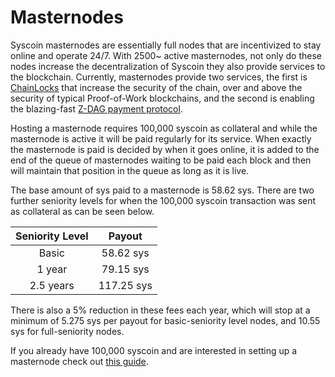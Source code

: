 # Masternodes

Syscoin masternodes are essentially full nodes that are incentivized to stay online and operate 24/7. With 2500~ active masternodes, not only do these nodes increase the decentralization of Syscoin they also provide services to the blockchain. Currently, masternodes provide two services, the first is [ChainLocks](/docs/tech/chainlocks) that increase the security of the chain, over and above the security of typical Proof-of-Work blockchains, and the second is enabling the blazing-fast [Z-DAG payment protocol](/docs/tech/z-dag).

Hosting a masternode requires 100,000 syscoin as collateral and while the masternode is active it will be paid regularly for its service. When exactly the masternode is paid is decided by when it goes online, it is added to the end of the queue of masternodes waiting to be paid each block and then will maintain that position in the queue as long as it is live.

The base amount of sys paid to a masternode is 58.62 sys. There are two further seniority levels for when the 100,000 syscoin transaction was sent as collateral as can be seen below.



| Seniority Level |   Payout   |
| :-------------: | :--------: |
|      Basic      | 58.62 sys  |
|     1 year      | 79.15 sys  |
|    2.5 years    | 117.25 sys |

There is also a 5% reduction in these fees each year, which will stop at a minimum of 5.275 sys per payout for basic-seniority level nodes, and 10.55 sys for full-seniority nodes.

If you already have 100,000 syscoin and are interested in setting up a masternode check out [this guide](../guides/mn_setup).
